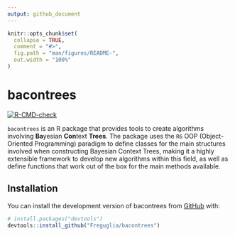 ```yaml
---
output: github_document
---
```


<!-- README.md is generated from README.Rmd. Please edit that file -->

```r
knitr::opts_chunk$set(
  collapse = TRUE,
  comment = "#>",
  fig.path = "man/figures/README-",
  out.width = "100%"
)
```

# bacontrees

<!-- badges: start -->
[![R-CMD-check](https://github.com/Freguglia/bacontrees/actions/workflows/R-CMD-check.yaml/badge.svg)](https://github.com/Freguglia/bacontrees/actions/workflows/R-CMD-check.yaml)
<!-- badges: end -->

`bacontrees` is an R package that provides tools to create algorithms involving
**Ba**yesian **Con**text **Trees**.
The package uses the `R6` OOP (Object-Oriented Programming) paradigm to define
classes for the main structures involved when constructing Bayesian Context Trees,
making it a highly extensible framework to develop new algorithms within this
field,
as well as define functions that work out of the box for the main methods available.

## Installation

You can install the development version of bacontrees from [GitHub](https://github.com/) with:

``` r
# install.packages("devtools")
devtools::install_github("Freguglia/bacontrees")
```


